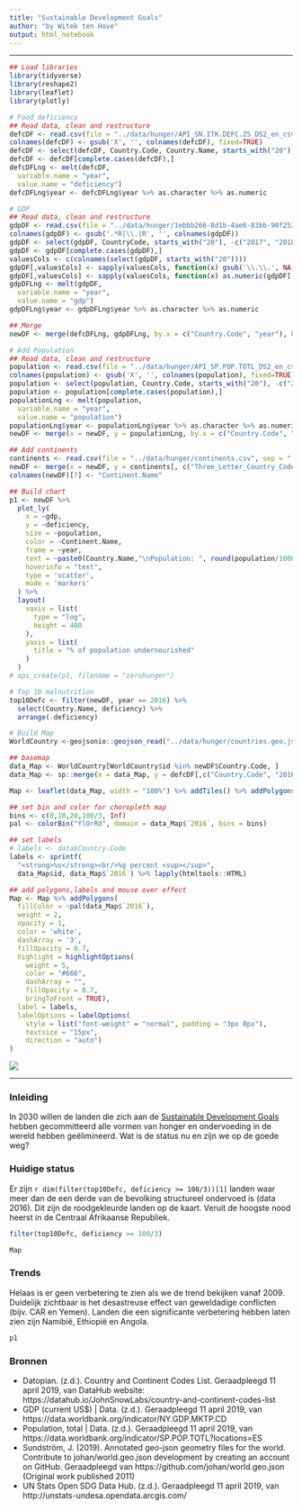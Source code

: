 ```yaml
---
title: "Sustainable Development Goals"
author: "by Witek ten Hove"
output: html_notebook
---
```


<hr>

```r
## Load libraries
library(tidyverse)
library(reshape2)
library(leaflet)
library(plotly)
```


```r
# Food deficiency
## Read data, clean and restructure
defcDF <- read.csv(file = "../data/hunger/API_SN.ITK.DEFC.ZS_DS2_en_csv_v2_10516643.csv", sep = ",", skip = 4, stringsAsFactors = FALSE)
colnames(defcDF) <- gsub('X', '', colnames(defcDF), fixed=TRUE)
defcDF <- select(defcDF, Country.Code, Country.Name, starts_with("20"), -c("2017", "2018"))
defcDF <- defcDF[complete.cases(defcDF),]
defcDFLng <- melt(defcDF,
  variable.name = "year", 
  value.name = "deficiency")
defcDFLng$year <- defcDFLng$year %>% as.character %>% as.numeric

# GDP
## Read data, clean and restructure
gdpDF <- read.csv(file = "../data/hunger/1ebbb266-8d1b-4ae6-83bb-90f2535568e6_Data.csv", sep = ",", stringsAsFactors = FALSE)
colnames(gdpDF) <- gsub('.*R|\\.|R', '', colnames(gdpDF))
gdpDF <- select(gdpDF, CountryCode, starts_with("20"), -c("2017", "2018"))
gdpDF <- gdpDF[complete.cases(gdpDF),]
valuesCols <- c(colnames(select(gdpDF, starts_with("20"))))
gdpDF[,valuesCols] <- sapply(valuesCols, function(x) gsub('\\.\\.', NA, gdpDF[,x]))
gdpDF[,valuesCols] <- sapply(valuesCols, function(x) as.numeric(gdpDF[,x]))
gdpDFLng <- melt(gdpDF,
  variable.name = "year",
  value.name = "gdp")
gdpDFLng$year <- gdpDFLng$year %>% as.character %>% as.numeric

## Merge
newDF <- merge(defcDFLng, gdpDFLng, by.x = c("Country.Code", "year"), by.y = c("CountryCode", "year")) %>% filter(year >= 2009)

# Add Population
## Read data, clean and restructure
population <- read.csv(file = "../data/hunger/API_SP.POP.TOTL_DS2_en_csv_v2_10515200.csv", sep = ",", skip = 4, stringsAsFactors = FALSE)
colnames(population) <- gsub('X', '', colnames(population), fixed=TRUE)
population <- select(population, Country.Code, starts_with("20"), -c("2017", "2018"))
population <- population[complete.cases(population),]
populationLng <- melt(population,
  variable.name = "year", 
  value.name = "population")
populationLng$year <- populationLng$year %>% as.character %>% as.numeric
newDF <- merge(x = newDF, y = populationLng, by.x = c("Country.Code", "year"), by.y = c("Country.Code", "year"))

## Add continents
continents <- read.csv(file = "../data/hunger/continents.csv", sep = ",", stringsAsFactors = FALSE) 
newDF <- merge(x = newDF, y = continents[, c("Three_Letter_Country_Code", "Continent_Name")], by.x = "Country.Code", by.y = "Three_Letter_Country_Code")
colnames(newDF)[7] <- "Continent.Name"

## Build chart
p1 <- newDF %>%
  plot_ly(
    x = ~gdp, 
    y = ~deficiency, 
    size = ~population, 
    color = ~Continent.Name, 
    frame = ~year, 
    text = ~paste0(Country.Name,"\nPopulation: ", round(population/1000000,1), "bln\nDeficiency: ", deficiency), 
    hoverinfo = "text",
    type = 'scatter',
    mode = 'markers'
  ) %>%
  layout(
    xaxis = list(
      type = "log",
      height = 400
    ),
    yaxis = list(
      title = "% of population undernourished"
    )
  )
# api_create(p1, filename = "zerohunger")

# Top 10 malnutrition
top10Defc <- filter(newDF, year == 2016) %>%
  select(Country.Name, deficiency) %>%
  arrange(-deficiency)

# Build Map
WorldCountry <-geojsonio::geojson_read("../data/hunger/countries.geo.json", what = "sp", stringsAsFactors = FALSE)

## basemap
data_Map <- WorldCountry[WorldCountry$id %in% newDF$Country.Code, ]
data_Map <- sp::merge(x = data_Map, y = defcDF[,c("Country.Code", "2016")], by.x = "id", by.y = "Country.Code")

Map <- leaflet(data_Map, width = "100%") %>% addTiles() %>% addPolygons()

## set bin and color for choropleth map
bins <- c(0,10,20,100/3, Inf)
pal <- colorBin("YlOrRd", domain = data_Map$`2016`, bins = bins)

## set labels
# labels <- data$Country.Code
labels <- sprintf(
  "<strong>%s</strong><br/>%g percent <sup></sup>",
  data_Map$id, data_Map$`2016`) %>% lapply(htmltools::HTML)

## add polygons,labels and mouse over effect
Map <- Map %>% addPolygons(
  fillColor = ~pal(data_Map$`2016`),
  weight = 2,
  opacity = 1,
  color = 'white',
  dashArray = '3',
  fillOpacity = 0.7,
  highlight = highlightOptions(
    weight = 5,
    color = "#666",
    dashArray = "",
    fillOpacity = 0.7,
    bringToFront = TRUE),
  label = labels,
  labelOptions = labelOptions(
    style = list("font-weight" = "normal", padding = "3px 8px"),
    textsize = "15px",
    direction = "auto")
)
```

[![](https://www.isglobal.org/documents/10179/6939455/SDG+2+grande+en/09f80787-9980-4013-9053-81a53d313017?t=1539617604000)](https://www.undp.org/content/undp/en/home/sustainable-development-goals/goal-2-zero-hunger.html)

<hr>
### Inleiding
In 2030 willen de landen die zich aan de [Sustainable Development Goals](https://unstats.un.org/sdgs/) hebben gecommitteerd alle vormen van honger en ondervoeding in de wereld hebben geëlimineerd. Wat is de status nu en zijn we op de goede weg?

### Huidige status
Er zijn `r dim(filter(top10Defc, deficiency >= 100/3))[1]` landen waar meer dan de een derde van de bevolking structureel ondervoed is (data 2016). Dit zijn de roodgekleurde landen op de kaart. Veruit de hoogste nood heerst in de Centraal Afrikaanse Republiek.

```r
filter(top10Defc, deficiency >= 100/3)
```

```r
Map
```

### Trends
Helaas is er geen verbetering te zien als we de trend bekijken vanaf 2009. Duidelijk zichtbaar is het desastreuse effect van geweldadige conflicten (bijv. CAR en Yemen). Landen die een significante verbetering hebben laten zien zijn Namibië, Ethiopië en Angola.

```r
p1
```

### Bronnen

- Datopian. (z.d.). Country and Continent Codes List. Geraadpleegd 11 april 2019, van DataHub website: https://datahub.io/JohnSnowLabs/country-and-continent-codes-list
- GDP (current US$) | Data. (z.d.). Geraadpleegd 11 april 2019, van https://data.worldbank.org/indicator/NY.GDP.MKTP.CD
- Population, total | Data. (z.d.). Geraadpleegd 11 april 2019, van https://data.worldbank.org/indicator/SP.POP.TOTL?locations=ES
- Sundström, J. (2019). Annotated geo-json geometry files for the world. Contribute to johan/world.geo.json development by creating an account on GitHub. Geraadpleegd van https://github.com/johan/world.geo.json (Original work published 2011)
- UN Stats Open SDG Data Hub. (z.d.). Geraadpleegd 11 april 2019, van http://unstats-undesa.opendata.arcgis.com/

